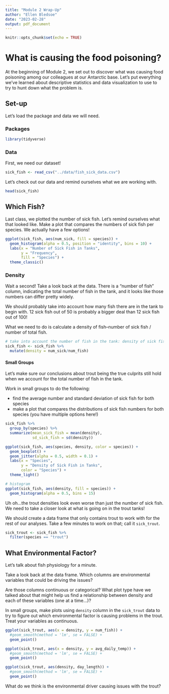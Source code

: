 ```yaml
---
title: "Module 2 Wrap-Up"
author: "Ellen Bledsoe"
date: "2023-02-28"
output: pdf_document
---
```


```r
knitr::opts_chunk$set(echo = TRUE)
```

# What is causing the food poisoning?

At the beginning of Module 2, we set out to discover what was causing food poisoning among our colleagues at our Antarctic base. Let's put everything we've learned about descriptive statistics and data visualization to use to try to hunt down what the problem is.

## Set-up

Let's load the package and data we will need.

### Packages

```r
library(tidyverse)
```

### Data

First, we need our dataset!

```r
sick_fish <- read_csv("../data/fish_sick_data.csv") 
```

Let's check out our data and remind ourselves what we are working with.

```r
head(sick_fish)
```

## Which Fish?

Last class, we plotted the number of sick fish. Let's remind ourselves what that looked like. Make a plot that compares the numbers of sick fish per species. We actually have a few options!

```r
ggplot(sick_fish, aes(num_sick, fill = species)) +
  geom_histogram(alpha = 0.5, position = "identity", bins = 10) +
  labs(x = "Number of Sick Fish in Tanks",
       y = "Frequency",
       fill = "Species") +
  theme_classic()
```

### Density

Wait a second! Take a look back at the data. There is a "number of fish" column, indicating the total number of fish in the tank, and it looks like those numbers can differ pretty widely.

We should probably take into account how many fish there are in the tank to begin with. 12 sick fish out of 50 is probably a bigger deal than 12 sick fish out of 100!

What we need to do is calculate a density of fish--number of sick fish / number of total fish.

```r
# take into account the number of fish in the tank: density of sick fish
sick_fish <- sick_fish %>% 
  mutate(density = num_sick/num_fish) 
```

#### Small Groups

Let's make sure our conclusions about trout being the true culprits still hold when we account for the total number of fish in the tank.

Work in small groups to do the following:

-   find the average number and standard deviation of sick fish for both species
-   make a plot that compares the distributions of sick fish numbers for both species (you have multiple options here!)

```r
sick_fish %>% 
  group_by(species) %>% 
  summarize(mean_sick_fish = mean(density),
            sd_sick_fish = sd(density))

ggplot(sick_fish, aes(species, density, color = species)) +
  geom_boxplot() + 
  geom_jitter(alpha = 0.5, width = 0.1) +
  labs(x = "Species",
       y = "Density of Sick Fish in Tanks",
       color = "Species") +
  theme_light()

# histogram
ggplot(sick_fish, aes(density, fill = species)) +
  geom_histogram(alpha = 0.5, bins = 15)

```

Uh oh...the trout densities look even worse than just the number of sick fish. We need to take a closer look at what is going on in the trout tanks!

We should create a data frame that only contains trout to work with for the rest of our analyses. Take a few minutes to work on that; call it `sick_trout`.

```r
sick_trout <- sick_fish %>% 
  filter(species == "trout")
```

## What Environmental Factor?

Let's talk about fish physiology for a minute.

Take a look back at the data frame. Which columns are environmental variables that could be driving the issues?

Are those columns continuous or categorical? What plot type have we talked about that might help us find a relationship between density and each of these variables (one at a time...)?

In small groups, make plots using `density` column in the `sick_trout` data to try to figure out which environmental factor is causing problems in the trout. Treat your variables as continuous.

```r
ggplot(sick_trout, aes(x = density, y = num_fish)) +
  #geom_smooth(method = 'lm', se = FALSE) +
  geom_point() 

ggplot(sick_trout, aes(x = density, y = avg_daily_temp)) +
  #geom_smooth(method = 'lm', se = FALSE) +
  geom_point()

ggplot(sick_trout, aes(density, day_length)) +
  #geom_smooth(method = 'lm', se = FALSE) +
  geom_point() 
```

What do we think is the environmental driver causing issues with the trout?
